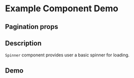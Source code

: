 
<Meta title="Example/Spinner" component={Spinner} />

# Example Component Demo

## Pagination props
<Props of={Spinner} />

## Description

`Spinner` component provides user a basic spinner for loading.

## Demo

<Canvas>
  <Story name="Spinner-default">
    <Spinner size="default"/>
  </Story>
  <Story name="Spinner-large">
    <Spinner size="large"/>
  </Story>
</Canvas>
